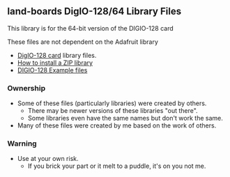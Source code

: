== land-boards DigIO-128/64 Library Files ==

This library is for the 64-bit version of the DIGIO-128 card

These files are not dependent on the Adafruit library

* [http://land-boards.com/blwiki/index.php?title=DIGIO-128 DigIO-128 card] library files.
* [https://www.arduino.cc/en/Guide/Libraries#toc4 How to install a ZIP library]
* [https://github.com/douggilliland/lb-Arduino-Code/tree/master/LBCards/DIGIO128V2 DIGIO-128 Example files]

=== Ownership ===

* Some of these files (particularly libraries) were created by others.
** There may be newer versions of these libraries "out there".
** Some libraries even have the same names but don't work the same.
* Many of these files were created by me based on the work of others.

=== Warning ===

* Use at your own risk.
** If you brick your part or it melt to a puddle, it's on you not me.
